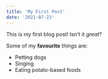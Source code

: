 ```yaml
---
title: 'My First Post'
date: '2021-07-23'
---
```


This is my first blog post! Isn't it _great_?

Some of my **favourite** things are:

- Petting dogs
- Singing
- Eating potato-based foods
